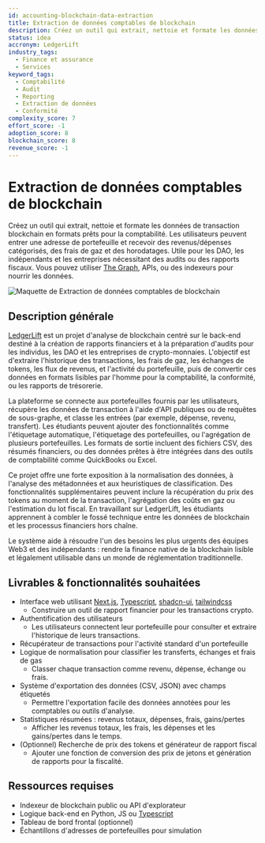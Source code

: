 ```yaml
---
id: accounting-blockchain-data-extraction
title: Extraction de données comptables de blockchain
description: Créez un outil qui extrait, nettoie et formate les données de transaction blockchain en formats prêts pour la comptabilité. Les utilisateurs peuvent entrer une adresse de portefeuille et recevoir des revenus/dépenses catégorisés, des frais de gaz et des horodatages. Utile pour les DAO, les indépendants et les entreprises nécessitant des audits ou des rapports fiscaux. Vous pouvez utiliser [The Graph](https://thegraph.com/), APIs, ou des indexeurs pour nourrir les données.
status: idea
accronym: LedgerLift
industry_tags:
  - Finance et assurance
  - Services
keyword_tags:
  - Comptabilité
  - Audit
  - Reporting
  - Extraction de données
  - Conformité
complexity_score: 7
effort_score: -1
adoption_score: 8
blockchain_score: 8
revenue_score: -1
---
```


# Extraction de données comptables de blockchain

Créez un outil qui extrait, nettoie et formate les données de transaction blockchain en formats prêts pour la comptabilité. Les utilisateurs peuvent entrer une adresse de portefeuille et recevoir des revenus/dépenses catégorisés, des frais de gaz et des horodatages. Utile pour les DAO, les indépendants et les entreprises nécessitant des audits ou des rapports fiscaux. Vous pouvez utiliser [The Graph](https://thegraph.com/), APIs, ou des indexeurs pour nourrir les données.

![Maquette de Extraction de données comptables de blockchain](/images/project/accounting-blockchain-data-extraction.jpg)

## Description générale

[LedgerLift](https://ledgerlift.monark.io) est un projet d'analyse de blockchain centré sur le back-end destiné à la création de rapports financiers et à la préparation d'audits pour les individus, les DAO et les entreprises de crypto-monnaies. L'objectif est d'extraire l'historique des transactions, les frais de gaz, les échanges de tokens, les flux de revenus, et l'activité du portefeuille, puis de convertir ces données en formats lisibles par l'homme pour la comptabilité, la conformité, ou les rapports de trésorerie.

La plateforme se connecte aux portefeuilles fournis par les utilisateurs, récupère les données de transaction à l'aide d'API publiques ou de requêtes de sous-graphe, et classe les entrées (par exemple, dépense, revenu, transfert). Les étudiants peuvent ajouter des fonctionnalités comme l'étiquetage automatique, l'étiquetage des portefeuilles, ou l'agrégation de plusieurs portefeuilles. Les formats de sortie incluent des fichiers CSV, des résumés financiers, ou des données prêtes à être intégrées dans des outils de comptabilité comme QuickBooks ou Excel.

Ce projet offre une forte exposition à la normalisation des données, à l'analyse des métadonnées et aux heuristiques de classification. Des fonctionnalités supplémentaires peuvent inclure la récupération du prix des tokens au moment de la transaction, l'agrégation des coûts en gaz ou l'estimation du lot fiscal. En travaillant sur LedgerLift, les étudiants apprennent à combler le fossé technique entre les données de blockchain et les processus financiers hors chaîne.

Le système aide à résoudre l'un des besoins les plus urgents des équipes Web3 et des indépendants : rendre la finance native de la blockchain lisible et légalement utilisable dans un monde de réglementation traditionnelle.

## Livrables & fonctionnalités souhaitées

- Interface web utilisant [Next.js](https://nextjs.org/), [Typescript](https://www.typescriptlang.org/), [shadcn-ui](https://ui.shadcn.com/), [tailwindcss](https://tailwindcss.com/)  
   - Construire un outil de rapport financier pour les transactions crypto.
- Authentification des utilisateurs  
   - Les utilisateurs connectent leur portefeuille pour consulter et extraire l'historique de leurs transactions.
- Récupérateur de transactions pour l'activité standard d'un portefeuille  
- Logique de normalisation pour classifier les transferts, échanges et frais de gas  
   - Classer chaque transaction comme revenu, dépense, échange ou frais.
- Système d'exportation des données (CSV, JSON) avec champs étiquetés  
   - Permettre l'exportation facile des données annotées pour les comptables ou outils d'analyse.
- Statistiques résumées : revenus totaux, dépenses, frais, gains/pertes  
   - Afficher les revenus totaux, les frais, les dépenses et les gains/pertes dans le temps.
- (Optionnel) Recherche de prix des tokens et générateur de rapport fiscal  
   - Ajouter une fonction de conversion des prix de jetons et génération de rapports pour la fiscalité.


## Ressources requises

- Indexeur de blockchain public ou API d'explorateur
- Logique back-end en Python, JS ou [Typescript](https://www.typescriptlang.org/)
- Tableau de bord frontal (optionnel)
- Échantillons d'adresses de portefeuilles pour simulation